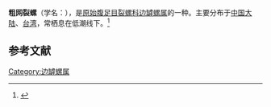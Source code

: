 {{Speciesbox
| name = 粗网裂螺
| image = 
| image_width = 
| genus = Emarginula
| species = eximia
| authority = (A. Adams, 1852)
}}
'''粗网裂螺'''（学名：''{{lang|la|Emarginula eximia}}''），是[[原始腹足目|原始腹足目]][[裂螺科|裂螺科]][[边罅螺属|边罅螺属]]的一种。主要分布于[[中国大陆|中国大陆]]、[[台湾|台湾]]，常栖息在低潮线下。<ref>{{cite web|url=http://shell.sinica.edu.tw/chinese/shellbase_detail.php?science_no=33|title=国际贝库：粗网裂螺|publisher=台湾贝类资料库|accessdate=2009-08-11}}</ref>

== 参考文献 ==
{{reflist|2}}
{{Taxonbar|from=Q5369276}}

[[Category:边罅螺属|Category:边罅螺属]]